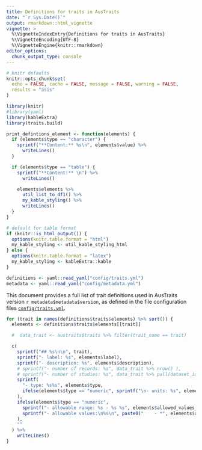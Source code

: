 ```yaml
---
title: Definitions for traits in AusTraits
date: "`r Sys.Date()`"
output: rmarkdown::html_vignette
vignette: >
  %\VignetteIndexEntry{Definitions for traits in AusTraits}
  %\VignetteEncoding{UTF-8}
  %\VignetteEngine{knitr::rmarkdown}
editor_options:
  chunk_output_type: console
---
```


```r
# knitr defaults
knitr::opts_chunk$set(
  echo = FALSE, cache = FALSE, message = FALSE, warning = FALSE,
  results = "asis"
)
```

```r
library(knitr)
#library(yaml)
library(kableExtra)
library(traits.build)

print_defintions_element <- function(elements) {
  if (elements$type == "character") {
    sprintf("**Content:** %s\n", elements$value) %>%
      writeLines()
  }

  if (elements$type == "table") {
    sprintf("**Content:** \n") %>%
      writeLines()

    elements$elements %>%
      util_list_to_df1() %>%
      my_kable_styling() %>%
      writeLines()
  }
}

# default for table format
if (knitr::is_html_output()) {
  options(knitr.table.format = "html")
  my_kable_styling <- util_kable_styling_html
} else {
  options(knitr.table.format = "latex")
  my_kable_styling <- kableExtra::kable
}

definitions <- yaml::read_yaml("config/traits.yml")
metadata <- yaml::read_yaml("config/metadata.yml")
```


This document provides a full list of trait definitions used in AusTraits version `r metadata$metadata$version`, as defined in the file configuration files [`config/traits.yml`](https://github.com/traitecoevo/austraits.build/blob/master/config/traits.yml).

```r
for (trait in names(definitions$traits$elements) %>% sort()) {
  elements <- definitions$traits$elements[[trait]]

  #  data_trait <- austraits$traits %>% filter(trait_name == trait)

  c(
    sprintf("## %s\n\n", trait),
    sprintf("- label: %s", elements$label),
    sprintf("- description: %s", elements$description),
    # sprintf("- number of records: %s", data_trait %>% nrow() ),
    # sprintf("- number of studies: %s", data_trait %>% pull(dataset_id) %>% unique() %>% length() ),
    sprintf(
      "- type: %s%s", elements$type,
      ifelse(elements$type == "numeric", sprintf("\n- units: %s", elements$units), "")
    ),
    ifelse(elements$type == "numeric",
      sprintf("- allowable range: %s - %s %s", elements$allowed_values_min, elements$allowed_values_max, elements$units),
      sprintf("- allowable values:\n%s\n", paste0("    - *", elements$allowed_values_levels %>% names(), "*: ", elements$allowed_values_levels %>% unlist(), collapse = "\n"))
    ),
    ""
  ) %>%
    writeLines()
}
```

